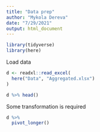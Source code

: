 ```yaml
---
title: "Data prep"
author: "Mykola Dereva"
date: "7/29/2021"
output: html_document
---
```


```r
library(tidyverse)
library(here)
```

Load data
```r
d <- readxl::read_excel(
  here("Data", "Aggregated.xlsx")
)
```

```r
d %>% head()
```

Some transformation is required

```r
d %>%
  pivot_longer()
```

